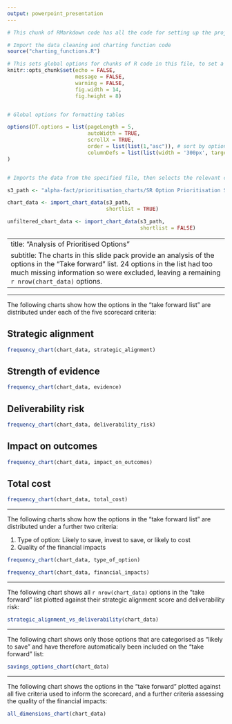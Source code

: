 ```yaml
---
output: powerpoint_presentation
---
```


```r

# This chunk of RMarkdown code has all the code for setting up the project

# Import the data cleaning and charting function code
source("charting_functions.R")

# This sets global options for chunks of R code in this file, to set a standard plot size and suppress output of code and warnings.
knitr::opts_chunk$set(echo = FALSE,
                      message = FALSE,
                      warning = FALSE,
                      fig.width = 14, 
                      fig.height = 8)


# Global options for formatting tables

options(DT.options = list(pageLength = 5,
                          autoWidth = TRUE,
                          scrollX = TRUE, 
                          order = list(list(1,"asc")), # sort by option_ref
                          columnDefs = list(list(width = '300px', targets = 2))) # widen the option_description box
)


# Imports the data from the specified file, then selects the relevant columns

s3_path <- "alpha-fact/prioritisation_charts/SR Option Prioritisation Scorecard v3.xlsb.xlsm"

chart_data <- import_chart_data(s3_path,
                                shortlist = TRUE)

unfiltered_chart_data <- import_chart_data(s3_path,
                                           shortlist = FALSE)

```

---
title: "Analysis of Prioritised Options"
subtitle: The charts in this slide pack provide an analysis of the options in the “Take forward” list. 24 options in the list had too much missing information so were excluded, leaving a remaining `r nrow(chart_data)` options.
---


---

The following charts show how the options in the “take forward list” are distributed under each of the five scorecard criteria:

## Strategic alignment

```r
frequency_chart(chart_data, strategic_alignment)
```

## Strength of evidence

```r
frequency_chart(chart_data, evidence)
```

## Deliverability risk

```r
frequency_chart(chart_data, deliverability_risk)
```

## Impact on outcomes

``` r

frequency_chart(chart_data, impact_on_outcomes)

```


## Total cost

```r
frequency_chart(chart_data, total_cost)

```

---

The following charts show how the options in the “take forward list” are distributed under a further two criteria:

1) Type of option: Likely to save, invest to save, or likely to cost
2) Quality of the financial impacts

```r
frequency_chart(chart_data, type_of_option)

```

```r
frequency_chart(chart_data, financial_impacts)

```

---

The following chart shows all `r nrow(chart_data)` options in the “take forward” list plotted against their strategic alignment score and deliverability risk:

```r
strategic_alignment_vs_deliverability(chart_data)
```

---

The following chart shows only those options that are categorised as “likely to save” and have therefore automatically been included on the “take forward” list:

```r
savings_options_chart(chart_data)
```

---

The following chart shows the options in the “take forward” plotted against all five criteria used to inform the scorecard, and a further criteria assessing the quality of the financial impacts:

```r
all_dimensions_chart(chart_data)
```

